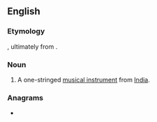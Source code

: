 ==English==
{{wikipedia}}

===Etymology===
{{bor|en|hi|एकतारा|lit=one-string}}, ultimately from {{der|en|fa}}.

===Noun===
{{en-noun}}

# {{lb|en|musical instruments}} A one-stringed [[musical instrument]] from [[India]].

===Anagrams===
* {{anagrams|en|acater|caetra|carate|cerata}}